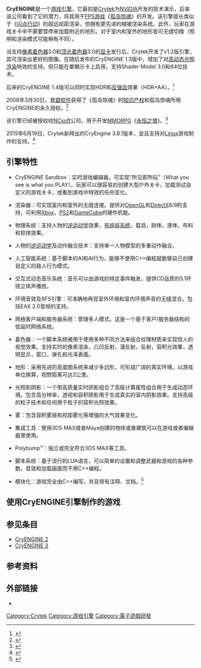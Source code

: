 {{Rough translation|time=2020-10-14T10:44:37+00:00}}
{{noteTA
|G1=Games
}}
{{Infobox software
| name = CRYENGINE
| logo = <div style="background-color: #101010; padding: 1em;">[[File:Cryengine-logo.svg|250px]]</div>
| logo caption = CRYENGINE遊戲引擎標誌
| screenshot = 
| caption = 
| developer = [[Crytek|Crytek]]
| latest release version = 5.6.7<ref>{{cite web
|url=https://www.cryengine.com/news/view/cryengine-5-6-7-hotfix-available-now
|title=CRYENGINE 5.6.7*
|accessdate=2020-07-30
|work=[[crytek|crytek]]
|archive-date=2019-08-29
|archive-url=https://web.archive.org/web/20190829171937/https://www.cryengine.com/news/cryengine-56-is-available-now
|dead-url=no
}}</ref>
| latest release date = {{Start date and age|2020|07|30}}
| latest preview version = 
| latest preview date = 
| programming language = [[C++|C++]], [[Lua_(programming_language)|Lua]], [[C_Sharp_(programming_language)|C#]]
| operating system = 
| platform = [[Microsoft_Windows|Microsoft Windows]]<br />[[Linux|Linux]]<br />[[PlayStation_3|PlayStation 3]]<br />[[PlayStation_4|PlayStation 4]]<ref>{{cite web |url=http://www.crytek.com/news/cryengine--3-equipped-for-development-on-sony-computer-entertainment--s-playstation-4 |title=CryENGINE® 3 Equipped for Development on Sony Computer Entertainment’s PlayStation®4 |date=2013-07-06 |accessdate=2013-07-24 |publisher=[[Crytek|Crytek]] |deadurl=yes |archiveurl=https://web.archive.org/web/20130609043421/http://www.crytek.com/news/cryengine--3-equipped-for-development-on-sony-computer-entertainment--s-playstation-4 |archivedate=2013-06-09 }}</ref><br />[[Wii_U|Wii U]]<ref>{{cite web|url=http://www.computerandvideogames.com/307061/wii-u-gets-crytek-support-with-cryengine/|title=Wii U gets Crytek support with CryENGINE|date=2011-06-14|publisher=ComputersAndVideoGames.com|accessdate=2012-09-08|archive-date=2012-11-08|archive-url=https://web.archive.org/web/20121108065903/http://www.computerandvideogames.com/307061/wii-u-gets-crytek-support-with-cryengine/|dead-url=no}}</ref><br />[[Xbox_360|Xbox 360]]<br />[[Xbox_One|Xbox One]]<ref>{{cite web|url=http://www.crytek.com/news/crytek--s-cryengine--3-already-primed-for-xbox-one-development|title=Crytek’s CryENGINE® 3 Already Primed for Xbox One Development|date=2013-05-21|accessdate=2013-07-24|publisher=[[Crytek|Crytek]]|archive-date=2013-06-08|archive-url=https://web.archive.org/web/20130608001822/http://crytek.com/news/crytek--s-cryengine--3-already-primed-for-xbox-one-development|dead-url=no}}</ref><br />[[iOS|iOS]]<br />[[Android|Android]]
| genre = [[遊戲引擎|遊戲引擎]]
| license = [[免費軟體|免費軟體]] <ref>{{cite web|url=http://store.steampowered.com/app/220980/|title=CRYENGINE on Steam|accessdate=2016-06-14|archive-date=2016-06-11|archive-url=https://web.archive.org/web/20160611002028/http://store.steampowered.com/app/220980/|dead-url=no}}</ref>
| website = https://www.cryengine.com/
}}'''CryENGINE'''是一个[[游戏引擎|游戏引擎]]，它最初是[[Crytek|Crytek]]为[[NVIDIA|NVIDIA]]开发的技术演示，后来该公司看到了它的潜力，将其用于[[第一人称射击游戏|FPS游戏]]《[[孤岛惊魂_(游戏)|孤岛惊魂]]》的开发。该引擎擅长类似于《[[闪点行动|闪点行动]]》的超远视距渲染，但拥有更先进的植被渲染系统。此外，玩家在游戏关卡中不需要暂停来加载附近的地形。对于室内和室外的地形皆可无缝切換（照明和渲染模式可能稍有不同）。

当支持[[像素着色器|像素着色器]]3.0和[[顶点着色器|顶点着色器]]3.0的[[显卡|显卡]]发行后，Crytek开发了v1.2版引擎，其可渲染出更好的图像。在随后发布的CryENGINE 1.3版中，增加了对[[高动态光照渲染|高动态光照渲染]]特效的支持。但只能在單顯示卡上启用，支持Shader Model 3.0和64位技术。

后来的CryENGINE 1.4版可以同时实现HDR和[[反锯齿|反锯齿]]效果（HDR+AA）。<ref>{{cite web |url=http://news.csdn.net/n/20051012/27461.html |title=《Farcry》1.4补丁将支持HDR+AA |publisher=CSDN |date=2005-10-12 |accessdate=2009-07-08 |deadurl=yes |archiveurl=https://web.archive.org/web/20100430011944/http://news.csdn.net/n/20051012/27461.html |archivedate=2010-04-30 }}</ref>

2006年3月30日，[[育碧软件|育碧软件]]获得了《孤岛惊魂》的[[知识产权|知识产权]]和孤岛惊魂所用CryENGINE的永久授权。<ref>{{Cite web |url=http://news.teamxbox.com/xbox/10596/Ubisoft-Acquires-Far-Cry-Intellectual-Property-Perpetual-License-of-CryEngine |title=Ubisoft Acquires Far Cry IP and perpetual license of CryEngine |accessdate=2010-02-26 |archive-date=2009-01-07 |archive-url=https://web.archive.org/web/20090107142531/http://news.teamxbox.com/xbox/10596/Ubisoft-Acquires-Far-Cry-Intellectual-Property-Perpetual-License-of-CryEngine/ |dead-url=yes }}</ref>

该引擎已经被授权给[[NCsoft|NCsoft]]公司，用于开发[[MMORPG|MMORPG]]《[[永恒之塔|永恒之塔]]》。<ref>{{cite web |url=http://game.zol.com.cn/137/1379055.html |title=没有最好只有更好 游戏引擎发展史漫谈 |publisher=ZOL游戏频道 |date=2009年6月22日 |accessdate=2010年2月26日 |archive-date=2010年5月16日 |archive-url=https://web.archive.org/web/20100516120255/http://game.zol.com.cn/137/1379055.html |dead-url=no }}</ref>

2015年6月19日，Crytek新释出的CryEngine 3.8.1版本，並且支持对[[Linux|Linux]]游戏制作的支持。<ref>{{cite web |url=http://cryengine.com/news/update-from-the-team-cryengine-381-is-here-adding-opengl-linux-and-oculus-rift-support |title=Update from the Team: CRYENGINE 3.8.1 is here, adding OpenGL, Linux and Oculus Rift Support |publisher=CryEngine.com |date=2015-06-19 |accessdate=2015-06-22 |archive-url=https://web.archive.org/web/20150621214819/http://cryengine.com/news/update-from-the-team-cryengine-381-is-here-adding-opengl-linux-and-oculus-rift-support |archive-date=2015-06-21 |dead-url=yes }}</ref>

== 引擎特性 ==

* CryENGINE Sandbox：实时游戏编辑器，可实现“所见即所玩”（What you see is what you PLAY）。玩家可以很容易的创建大型户外关卡，加载测试自定义的游戏关卡，或看到游戏中特效的任何变化。

* 渲染器：可实现室内和室外的无缝连接。提供对[[OpenGL|OpenGL]]和[[DirectX|DirectX]]8/9的支持，可利用[[Xbox_(遊戲機)|Xbox]]，[[PS2|PS2]]和[[GameCube|GameCube]]的硬件机能。

* 物理系统：支持人物的[[逆运动学|逆运动学]]效果，[[布娃娃系统|布娃娃系统]]，载具，刚体，液体，布料和软体效果。

* 人物的[[逆运动学|逆运动学]]及动作融合技术：支持单一人物模型的多重动作融合。

* 人工智能系统：基于脚本的AI和AI行为，能够不使用C++编程就能够自己创建自定义的敌人行为模式。

* 交互式动态音乐系统：音乐可以由游戏的特定事件触发，提供CD品质的5.1环绕立体声播放。

* 环境音效及SFS引擎：可准确地再现室外环境和室内环境声音的无缝混合。包括EAX 2.0音频的支持。

* 网络客户端和服务器系统：管理多人模式。这是一个基于客户/服务器结构的低延时网络系统。

* 着色器：一个脚本系统被用于使用多种不同方法来组合纹理材质来实现惊人的视觉效果。支持实时的像素渲染，凸凹反射，漫反射，反射，容积光效果，透明显示，窗口，弹孔和光泽表面。

* 地形：采用先进的高度图系统来减少多边形，可形成广阔的真实环境。以游戏单位换算，视野距离可达2公里。

* 光照和阴影：一个带高质量实时阴影组合了高级计算属性组合用于生成动态环境。包含高分辨率，透视和容积阴影用于生成真实的室内阴影效果。支持高级的粒子技术和任何用于粒子的容积光照效果。

* 雾：包含容积雾层和视距雾化等增强的大气效果变化。

* 集成工具：使用3DS MAX或者Maya创建的物体或者建筑可以在游戏或者编辑器里使用。

* Polybump™：独立或完全符合3DS MAX等工具。

* 脚本系统：基于流行的LUA语言，可以简单的设置和调整武器和游戏的各种参数，音效和加载画面而不用C++编程。

* 模块化：游戏完全由C++编写，并且带有注释、文档。<ref>{{cite web |url=http://www.crytek.com/technology/cryengine-1x/specifications/ |title=CryENGINE™ 1.x - Specifications |publisher=cryengine.com |date= |accessdate=2010-02-26 |deadurl=yes |archiveurl=https://web.archive.org/web/20100419194852/http://www.crytek.com/technology/cryengine-1x/specifications/ |archivedate=2010-04-19 }}</ref>

== 使用CryENGINE引擎制作的游戏 ==
{{main|CryEngine游戏列表}}

== 参见条目 ==
* [[CryENGINE_2|CryENGINE 2]]
* [[CryENGINE_3|CryENGINE 3]]

== 参考资料 ==
{{Reflist}}

== 外部链接 ==
{{Commons category|CryEngine}}
{{Portal|电子游戏|Gamepad.svg}}
*{{Official website|https://www.cryengine.com/}}{{En icon}}
{{CryTek}}
{{游戏引擎}}
[[Category:Crytek|Category:Crytek]]
[[Category:游戏引擎|Category:游戏引擎]]
[[Category:電子遊戲研發|Category:電子遊戲研發]]